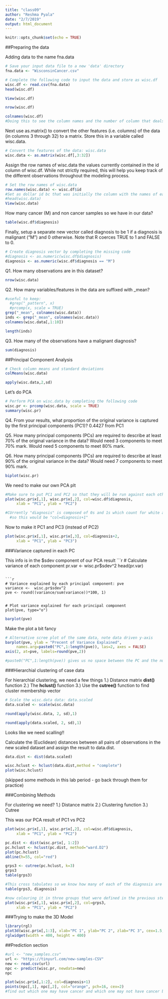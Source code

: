 ```yaml
---
title: "class09"
author: "Reshma Pyala"
date: "2/7/2019"
output: html_document
---
```


```r
knitr::opts_chunk$set(echo = TRUE)
```
 
 ##Preparing the data
 
 Adding data to the name fna.data
```r
# Save your input data file to a new 'data' directory
fna.data <- "WisconsinCancer.csv"

# Complete the following code to input the data and store as wisc.df
wisc.df <- read.csv(fna.data)
head(wisc.df)
```

```r
View(wisc.df)

```

```r
nrow(wisc.df)
```

```r
colnames(wisc.df)
#Doing this to see the column names and the number of column that deals with the "X" that is unwanted.
```

Next use as.matrix() to convert the other features (i.e. columns) of the data (in columns 3 through 32) to a matrix. Store this in a variable called wisc.data.
```r
# Convert the features of the data: wisc.data
wisc.data <- as.matrix(wisc.df[,3:32])
```

Assign the row names of wisc.data the values currently contained in the id column of wisc.df. While not strictly required, this will help you keep track of the different observations throughout the modeling process.
```r
# Set the row names of wisc.data
row.names(wisc.data) <- wisc.df$id
#Set as dollar id bc that was initially the column with the names of each so we just adjusted the data to be better fit for formatting
#head(wisc.data)
View(wisc.data)
```

How many cancer (M) and non cancer samples so we have in our data?
```r
table(wisc.df$diagnosis)

```

Finally, setup a separate new vector called diagnosis to be 1 if a diagnosis is malignant ("M") and 0 otherwise. Note that R coerces TRUE to 1 and FALSE to 0.
```r
# Create diagnosis vector by completing the missing code
#diagnosis <- as.numeric(wisc.df$diagnosis)
diagnosis <- as.numeric(wisc.df$diagnosis == "M")
```

Q1. How many observations are in this dataset?
```r
nrow(wisc.data)
```

Q2. How many variables/features in the data are suffixed with _mean?
```r
#useful to keep:
  #grep("_pattern", x)
  #prcomp(x, scale = TRUE)
grep("_mean", colnames(wisc.data))
inds <- grep("_mean", colnames(wisc.data))
colnames(wisc.data[,1:10])

length(inds)
```

Q3. How many of the observations have a malignant diagnosis?
```r
sum(diagnosis)
```


##Principal Component Analysis

```r
# Check column means and standard deviations
colMeans(wisc.data)

apply(wisc.data,2,sd)
```

Let's do PCA
```r
# Perform PCA on wisc.data by completing the following code
wisc.pr <- prcomp(wisc.data, scale = TRUE)
summary(wisc.pr)
```

Q4. From your results, what proportion of the original variance is captured by the first principal components (PC1)?
  0.4427 from PC1

Q5. How many principal components (PCs) are required to describe at least 70% of the original variance in the data?
  Would need 3 components to meet 70% mark. Would need 5 components to meet 80% mark.

Q6. How many principal components (PCs) are required to describe at least 90% of the original variance in the data?
  Would need 7 components to meet 90% mark.
  
```r
biplot(wisc.pr)
```
  
We need to make our own PCA plt
```r
#Make sure to put PC1 and PC2 so that they will be run against each other in x and y axis instead of being run against any other component
plot(wisc.pr$x[,1], wisc.pr$x[,2], col=wisc.df$diagnosis, 
     xlab = "PC1", ylab = "PC2")

#CUrrently "diagnosis" is composed of 0s and 1s which count for white and black but if you make it worth "diagnosis+1", it will be composed of 1s and 2s so now it will be red and black ---- but I specified the column so it colours it red and black 
  #so this would be "col=diagnosis+1"
```

Now to make it PC1 and PC3 (instead of PC2)
```r
plot(wisc.pr$x[,1], wisc.pr$x[,3], col=diagnosis+2, 
     xlab = "PC1", ylab = "PC3")

```

###Variance captured in each PC

This info is in the $sdev component of our PCA result
```r
# Calculate variance of each component
pr.var <- wisc.pr$sdev^2
head(pr.var)
```

```r
# Variance explained by each principal component: pve
variance <-  wisc.pr$sdev^2
pve <- round((variance/sum(variance))*100, 1)


# Plot variance explained for each principal component
plot(pve, type="o")
```

```r
barplot(pve)
```

Make the plot a bit fancy
```r
# Alternative scree plot of the same data, note data driven y-axis
barplot(pve, ylab = "Precent of Variance Explained",
     names.arg=paste0("PC",1:length(pve)), las=2, axes = FALSE)
axis(2, at=pve, labels=round(pve,2))

#paste0("PC",1:length(pve)) gives us no space between the PC and the number where paste("PC",1:length(pve)) would give a normal space between PC and number
```

###Hierarchial clustering of case data

For hierarchial clustering, we need a few things
1.) Distance matrix **dist()** function
2.) The **hclust()** function
3.) Use the **cutree()** function to find cluster membership vector

```r
# Scale the wisc.data data: data.scaled
data.scaled <- scale(wisc.data)
```

```r
round(apply(wisc.data, 2, sd),1)
```

```r
round(apply(data.scaled, 2, sd),1)
```

Looks like we need scalling!!

Calculate the (Euclidean) distances between all pairs of observations in the new scaled dataset and assign the result to data.dist.
```r
data.dist <- dist(data.scaled)
```

```r
wisc.hclust <- hclust(data.dist,method = "complete")
plot(wisc.hclust)
```
 (skipped some methods in this lab period - go back through them for practice)
 
###Combining Methods

For clustering we need?
1.) Distance matrix
2.) Clustering function
3.) Cutree

This was our PCA result of PC1 vs PC2
```r
plot(wisc.pr$x[,1], wisc.pr$x[,2], col=wisc.df$diagnosis, 
     xlab = "PC1", ylab = "PC2")
```

```r
pc.dist <- dist(wisc.pr$x[, 1:2])
pc.hclust <- hclust(pc.dist, method="ward.D2")
plot(pc.hclust)
abline(h=55, col="red")
```

```r
grps3 <- cutree(pc.hclust, k=3)
grps3
table(grps3)
```

```r
#This cross tabulates so we know how many of each of the diagnosis are in each of the groups. 0=benign, 1=malignant
table(grps3, diagnosis)
```

```r
#now colouring it in three groups that were defined in the previous step
plot(wisc.pr$x[,1], wisc.pr$x[,2], col=grps3, 
     xlab = "PC1", ylab = "PC2")
```

###Trying to make the 3D Model

```r
library(rgl)
plot3d(wisc.pr$x[,1:3], xlab="PC 1", ylab="PC 2", zlab="PC 3", cex=1.5, size=1, type="s", col=diagnosis+1)
rglwidget(width = 400, height = 400)
```



##Prediction section
```r
#url <- "new_samples.csv"
url <- "https://tinyurl.com/new-samples-CSV"
new <- read.csv(url)
npc <- predict(wisc.pr, newdata=new)
npc

plot(wisc.pr$x[,1:2], col=diagnosis+1)
points(npc[,1], npc[,2], col="orange", pch=16, cex=2)
#find out which one may have cancer and which one may not have cancer based on the previous trends to make prediction
```























